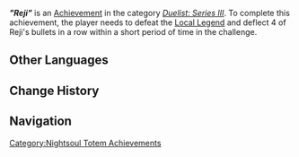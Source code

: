 {{Achievement Infobox
|title        = "Reji"
|id           = 82290
|order id     = 2290
|category     = Duelist: Series III
|description  = During the course of completing a single challenge, deflect 4 bullets in a row within a short period of time.
|requirements = 
|primogems    = 20
|tracking     = 
|topic        = Local Legend;Tatankasaurus Warrior: Spiritlight Chaser
|quest        = 
|hidden       = 
|set          = "Reji" (Achievement)
|tier         = 3
|tiers_total  = 3
}}
'''''"Reji"''''' is an [[Achievement]] in the category ''[[Duelist: Series III]]''. To complete this achievement, the player needs to defeat the [[Local Legend]] {{Enemy|Tatankasaurus Warrior: Spiritlight Chaser|text=Reji &mdash; Launch  and Leap}} and deflect 4 of Reji's bullets in a row within a short period of time in the challenge.
<!--
==Gameplay Notes==
<gallery>
Achievement Reji Location.png|Map Location
Achievement Reji Location Context.png|Location Context
</gallery>
-->
==Other Languages==
{{Transclude|"Reji" (Achievement)|Other Languages}}

==Change History==
{{Change History|5.5}}

==Navigation==
{{Achievement Navbox}}
[[Category:Nightsoul Totem Achievements]]